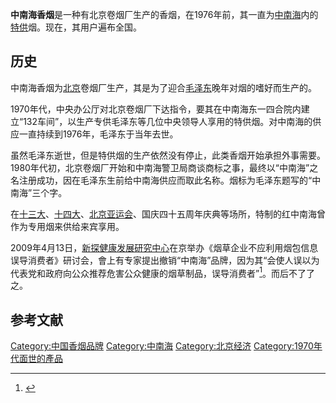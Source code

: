 {{Infobox Beverage
|name = 中南海香烟
|image = 
|logo = 
|type = [[香烟|香烟]]
|manufacturer = [[上海烟草集团|上海烟草集团]][[北京卷烟厂|北京卷烟厂]]
|origin = {{PRC}}[[北京市|北京市]]
|introduced = 1970年代
|colour = 
|flavour = 
|variants = 
|related =
|website = 
}}

'''中南海香烟'''是一种有北京卷烟厂生产的香烟，在1976年前，其一直为[[中南海|中南海]]内的[[特供|特供]]烟{{r|中南海香烟}}。现在，其用户遍布全国。

==历史==
中南海香烟为[[北京|北京]]卷烟厂生产，其是为了迎合[[毛泽东|毛泽东]]晚年对烟的嗜好而生产的{{r|中南海香烟}}。

1970年代，中央办公厅对北京卷烟厂下达指令，要其在中南海东一四合院内建立“132车间”，以生产专供毛泽东等几位中央领导人享用的特供烟{{r|中南海香烟}}。对中南海的供应一直持续到1976年{{r|中南海香烟}}，毛泽东于当年去世。

虽然毛泽东逝世，但是特供烟的生产依然没有停止，此类香烟开始承担外事需要{{r|中南海香烟}}。1980年代初，北京卷烟厂开始和中南海警卫局商谈商标之事，最终以“中南海”之名注册成功，因在毛泽东生前给中南海供应而取此名称{{r|中南海香烟}}。烟标为毛泽东题写的“中南海”三个字{{r|中南海香烟}}。

在[[十三大|十三大]]、[[十四大|十四大]]、[[北京亚运会|北京亚运会]]、国庆四十五周年庆典等场所，特制的红中南海曾作为专用烟来供给来宾享用{{r|中南海香烟}}。

2009年4月13日，[[新探健康发展研究中心|新探健康发展研究中心]]在京举办《烟草企业不应利用烟包信息误导消费者》研讨会，會上有专家提出撤销“中南海”品牌，因为其“会使人误以为代表党和政府向公众推荐危害公众健康的烟草制品，误导消费者”<ref>{{Cite web
 |url=http://news.sohu.com/20090414/n263387050.shtml
 |title=呼吁撤销“中南海”烟标意义不大-搜狐新闻
 |work=opinion.people.com.cn
 |accessdate=10 November 2014
 |archive-date=2019-05-11
 |archive-url=https://web.archive.org/web/20190511084239/http://news.sohu.com/20090414/n263387050.shtml
 |dead-url=no
 }}</ref>。而后不了了之。

==参考文献==
{{Reflist|refs=
<ref name="中南海香烟">{{Cite web
 |url= http://gb.cri.cn/9223/2006/06/07/1266@1079355.htm
 |title=中南海香烟的由来：想起那段火红的历史（图）
 |work=gb.cri.cn
 |accessdate=29 July 2010
}}</ref>}}

[[Category:中国香烟品牌|Category:中国香烟品牌]]
[[Category:中南海|Category:中南海]]
[[Category:北京经济|Category:北京经济]]
[[Category:1970年代面世的產品|Category:1970年代面世的產品]]